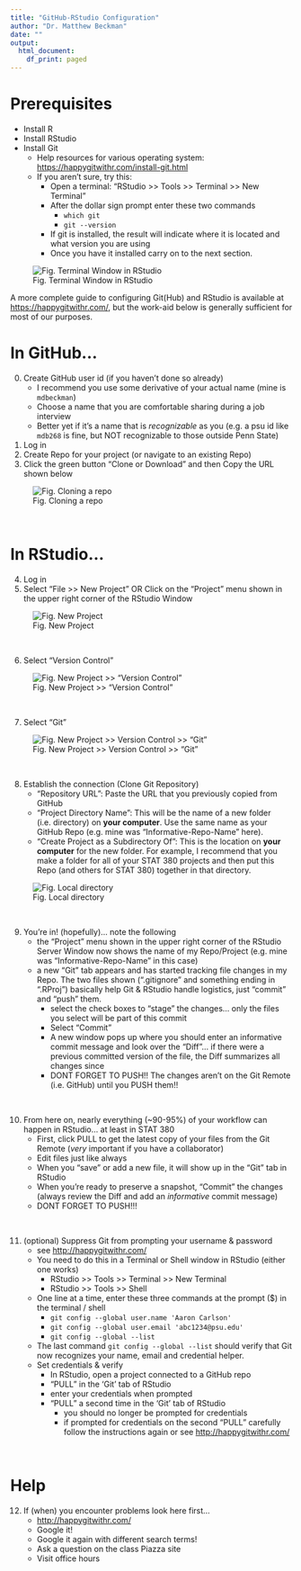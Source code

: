 ```yaml
---
title: "GitHub-RStudio Configuration"
author: "Dr. Matthew Beckman"
date: ""
output:
  html_document:
    df_print: paged
---
```


# Prerequisites

- Install R
- Install RStudio
- Install Git
    - Help resources for various operating system: <https://happygitwithr.com/install-git.html> 
    - If you aren't sure, try this:
        - Open a terminal: "RStudio >> Tools >> Terminal >> New Terminal"
        - After the dollar sign prompt enter these two commands
            - `which git`
            - `git --version`
        - If git is installed, the result will indicate where it is located and what version you are using
        - Once you have it installed carry on to the next section.

![Fig. Terminal Window in RStudio](RStudio and Git Images/Terminal.png)

A more complete guide to configuring Git(Hub) and RStudio is available at <https://happygitwithr.com/>, but the work-aid below is generally sufficient for most of our purposes.

# In GitHub...

0. Create GitHub user id (if you haven't done so already)
    - I recommend you use some derivative of your actual name (mine is `mdbeckman`)
    - Choose a name that you are comfortable sharing during a job interview 
    - Better yet if it's a name that is *recognizable* as you (e.g. a psu id like `mdb268` is fine, but NOT recognizable to those outside Penn State)
1. Log in
2. Create Repo for your project (or navigate to an existing Repo)
3. Click the green button "Clone or Download" and then Copy the URL shown below

![Fig. Cloning a repo](RStudio and Git Images/Repo.png)

</br>

# In RStudio...

4. Log in
5. Select "File >> New Project" OR Click on the "Project" menu shown in the upper right corner of the RStudio Window

![Fig. New Project](RStudio and Git Images/RStudio Projects.png)

</br>

6. Select "Version Control"

![Fig. New Project >> "Version Control"](RStudio and Git Images/VC.png)

</br>

7. Select "Git"

![Fig. New Project >> Version Control >> "Git"](RStudio and Git Images/Git.png)

</br>

8. Establish the connection (Clone Git Repository)
    - "Repository URL": Paste the URL that you previously copied from GitHub
    - "Project Directory Name": This will be the name of a new folder (i.e. directory) on **your computer**. Use the same name as your GitHub Repo (e.g. mine was "Informative-Repo-Name" here). 
    - "Create Project as a Subdirectory Of": This is the location on **your computer** for the new folder. For example, I recommend that you make a folder for all of your STAT 380 projects and then put this Repo (and others for STAT 380) together in that directory.

![Fig. Local directory](RStudio and Git Images/Dir.png)


</br>

9. You're in! (hopefully)... note the following
    - the "Project" menu shown in the upper right corner of the RStudio Server Window now shows the name of my Repo/Project (e.g. mine was "Informative-Repo-Name" in this case)
    - a new "Git" tab appears and has started tracking file changes in my Repo. The two files shown (".gitignore" and something ending in ".RProj") basically help Git & RStudio handle logistics, just "commit" and "push" them.
        - select the check boxes to "stage" the changes... only the files you select will be part of this commit
        - Select "Commit"
        - A new window pops up where you should enter an informative commit message and look over the "Diff"... if there were a previous committed version of the file, the Diff summarizes all changes since
        - DONT FORGET TO PUSH!! The changes aren't on the Git Remote (i.e. GitHub) until you PUSH them!!


</br>

10. From here on, nearly everything (~90-95%) of your workflow can happen in RStudio... at least in STAT 380
    - First, click PULL to get the latest copy of your files from the Git Remote (*very* important if you have a collaborator)
    - Edit files just like always
    - When you "save" or add a new file, it will show up in the "Git" tab in RStudio
    - When you're ready to preserve a snapshot, "Commit" the changes (always review the Diff and add an *informative* commit message)
    - DONT FORGET TO PUSH!!!

</br>

11. (optional) Suppress Git from prompting your username & password
    - see <http://happygitwithr.com/>
    - You need to do this in a Terminal or Shell window in RStudio (either one works)
        - RStudio >> Tools >> Terminal >> New Terminal
        - RStudio >> Tools >> Shell
    - One line at a time, enter these three commands at the prompt ($) in the terminal / shell 
        - `git config --global user.name 'Aaron Carlson'`
        - `git config --global user.email 'abc1234@psu.edu'`
        - `git config --global --list`
    - The last command `git config --global --list` should verify that Git now recognizes your name, email and credential helper.
    - Set credentials & verify
        - In RStudio, open a project connected to a GitHub repo
        - "PULL" in the 'Git' tab of RStudio
        - enter your credentials when prompted
        - "PULL" a second time in the 'Git' tab of RStudio
            - you should no longer be prompted for credentials
            - if prompted for credentials on the second "PULL" carefully follow the instructions again or see <http://happygitwithr.com/>

</br>

# Help

12. If (when) you encounter problems look here first...
    - <http://happygitwithr.com/>
    - Google it!
    - Google it again with different search terms!
    - Ask a question on the class Piazza site
    - Visit office hours

